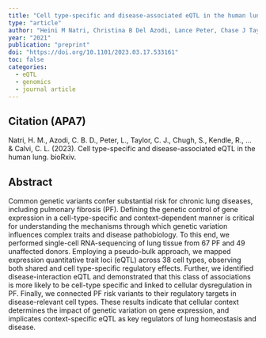 ```yaml
---
title: "Cell type-specific and disease-associated eQTL in the human lung"
type: "article"
author: "Heini M Natri, Christina B Del Azodi, Lance Peter, Chase J Taylor, Sagrika Chugh, et al.,"
year: "2021"
publication: "preprint"
doi: "https://doi.org/10.1101/2023.03.17.533161"
toc: false
categories:
  - eQTL
  - genomics
  - journal article
---
```


## Citation (APA7)

Natri, H. M., Azodi, C. B. D., Peter, L., Taylor, C. J., Chugh, S., Kendle, R., ... & Calvi, C. L. (2023). Cell type-specific and disease-associated eQTL in the human lung. bioRxiv.

## Abstract

Common genetic variants confer substantial risk for chronic lung diseases, including pulmonary fibrosis (PF). Defining the genetic control of gene expression in a cell-type-specific and context-dependent manner is critical for understanding the mechanisms through which genetic variation influences complex traits and disease pathobiology. To this end, we performed single-cell RNA-sequencing of lung tissue from 67 PF and 49 unaffected donors. Employing a pseudo-bulk approach, we mapped expression quantitative trait loci (eQTL) across 38 cell types, observing both shared and cell type-specific regulatory effects. Further, we identified disease-interaction eQTL and demonstrated that this class of associations is more likely to be cell-type specific and linked to cellular dysregulation in PF. Finally, we connected PF risk variants to their regulatory targets in disease-relevant cell types. These results indicate that cellular context determines the impact of genetic variation on gene expression, and implicates context-specific eQTL as key regulators of lung homeostasis and disease.
